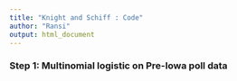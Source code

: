 ```yaml
---
title: "Knight and Schiff : Code"
author: "Ransi"
output: html_document
---
```


### Step 1: Multinomial logistic on Pre-Iowa poll data

